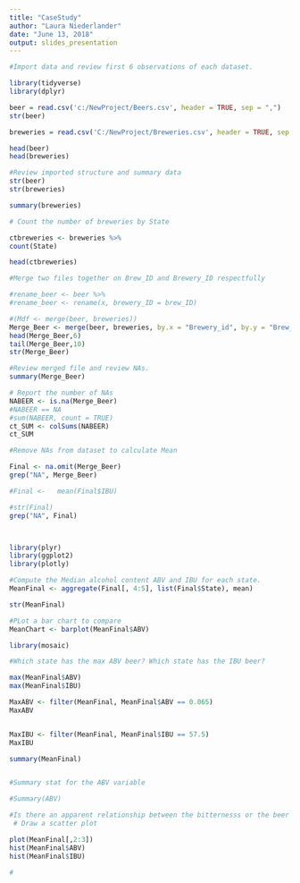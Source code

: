 ---
title: "CaseStudy"
author: "Laura Niederlander"
date: "June 13, 2018"
output: slides_presentation
---

```{r}
#Import data and review first 6 observations of each dataset.

library(tidyverse)
library(dplyr)

beer = read.csv('c:/NewProject/Beers.csv', header = TRUE, sep = ",")
str(beer)

breweries = read.csv('C:/NewProject/Breweries.csv', header = TRUE, sep = ",")

head(beer)
head(breweries)

```


```{r pressure}
#Review imported structure and summary data
str(beer)
str(breweries)

summary(breweries)
```





```{r}
# Count the number of breweries by State

ctbreweries <- breweries %>% 
count(State)

head(ctbreweries)
```




```{r}
#Merge two files together on Brew_ID and Brewery_ID respectfully

#rename_beer <- beer %>% 
#rename_beer <- rename(x, brewery_ID = brew_ID)

#(Mdf <- merge(beer, breweries))
Merge_Beer <- merge(beer, breweries, by.x = "Brewery_id", by.y = "Brew_ID", all = TRUE)
head(Merge_Beer,6)
tail(Merge_Beer,10)
str(Merge_Beer)

```





```{r}
#Review merged file and review NAs.
summary(Merge_Beer)

```

```{r}

# Report the number of NAs
NABEER <- is.na(Merge_Beer)
#NABEER == NA
#sum(NABEER, count = TRUE)
ct_SUM <- colSums(NABEER)
ct_SUM

```



```{r}
#Remove NAs from dataset to calculate Mean

Final <- na.omit(Merge_Beer)
grep("NA", Merge_Beer)

#Final <-   mean(Final$IBU)

#str(Final)
grep("NA", Final)




```



```{r}
library(plyr)
library(ggplot2)
library(plotly)

#Compute the Median alcohol content ABV and IBU for each state.
MeanFinal <- aggregate(Final[, 4:5], list(Final$State), mean)

str(MeanFinal)

#PLot a bar chart to compare
MeanChart <- barplot(MeanFinal$ABV)


```

```{r}

library(mosaic)

#Which state has the max ABV beer? Which state has the IBU beer?

max(MeanFinal$ABV)
max(MeanFinal$IBU)

MaxABV <- filter(MeanFinal, MeanFinal$ABV == 0.065)
MaxABV


MaxIBU <- filter(MeanFinal, MeanFinal$IBU == 57.5)
MaxIBU

summary(MeanFinal)


#Summary stat for the ABV variable

#Summary(ABV)
```
```{r}
#Is there an apparent relationship between the bitternesss or the beer and its alcohol content?
 # Draw a scatter plot

plot(MeanFinal[,2:3])
hist(MeanFinal$ABV)
hist(MeanFinal$IBU)

# 

```